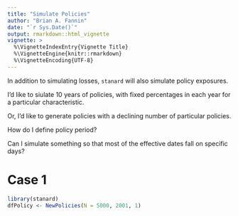 ```yaml
---
title: "Simulate Policies"
author: "Brian A. Fannin"
date: "`r Sys.Date()`"
output: rmarkdown::html_vignette
vignette: >
  %\VignetteIndexEntry{Vignette Title}
  %\VignetteEngine{knitr::rmarkdown}
  %\VignetteEncoding{UTF-8}
---
```


In addition to simulating losses, `stanard` will also simulate policy exposures. 

I'd like to siulate 10 years of policies, with fixed percentages in each year for a particular characteristic.

Or, I'd like to generate policies with a declining number of particular policies.

How do I define policy period?

Can I simulate something so that most of the effective dates fall on specific days?

# Case 1

```r
library(stanard)
dfPolicy <- NewPolicies(N = 5000, 2001, 1)
```

